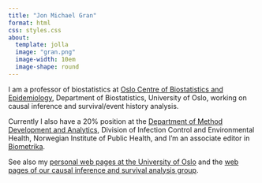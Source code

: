 ```yaml
---
title: "Jon Michael Gran"
format: html
css: styles.css
about:
  template: jolla
  image: "gran.png"
  image-width: 10em
  image-shape: round
---
```


I am a professor of biostatistics at [Oslo Centre of Biostatistics and Epidemiology](https://www.med.uio.no/imb/english/research/centres/ocbe/){target="_blank"}, Department of Biostatistics, University of Oslo, working on causal inference and survival/event history analysis.

Currently I also have a 20% position at the [Department of Method Development and Analytics](https://www.fhi.no/en/ab/departments-and-centres/method-development-and-analytics/){target="_blank"}, Division of Infection Control and Environmental Health, Norwegian Institute of Public Health, and I'm an associate editor in [Biometrika](https://academic.oup.com/biomet){target="_blank"}.

See also my [personal web pages at the University of Oslo](https://www.med.uio.no/imb/english/people/aca/jonmic/index.html){target="_blank"} and the [web pages of our causal inference and survival analysis group](https://www.med.uio.no/imb/english/research/groups/causal-inference-methods/index.html){target="_blank"}.
